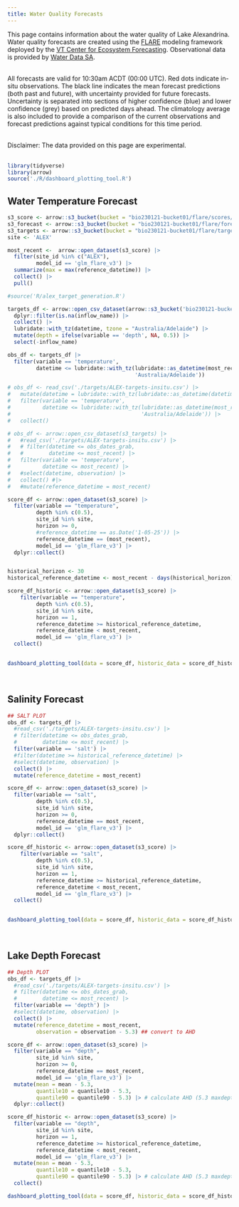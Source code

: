 ```yaml
---
title: Water Quality Forecasts
---
```


This page contains information about the water quality of Lake Alexandrina. Water quality forecasts are created using the [FLARE](https://flare-forecast.org/) modeling framework deployed by the [VT Center for Ecosystem Forecasting](https://ecoforecast.centers.vt.edu/). Observational data is provided by [Water Data SA](https://water.data.sa.gov.au/). <br /> <br />

All forecasts are valid for 10:30am ACDT (00:00 UTC). Red dots indicate in-situ observations. The black line indicates the mean forecast predictions (both past and future), with uncertainty provided for future forecasts. Uncertainty is separated into sections of higher confidence (blue) and lower confidence (grey) based on predicted days ahead. The climatology average is also included to provide a comparison of the current observations and forecast predictions against typical conditions for this time period. <br /> <br />

Disclaimer: The data provided on this page are experimental.<br /> <br />

```r
library(tidyverse)
library(arrow)
source('./R/dashboard_plotting_tool.R')
```

## Water Temperature Forecast

```r
s3_score <- arrow::s3_bucket(bucket = "bio230121-bucket01/flare/scores/parquet", endpoint_override = "renc.osn.xsede.org", anonymous = TRUE)
s3_forecast <- arrow::s3_bucket(bucket = "bio230121-bucket01/flare/forecasts/parquet", endpoint_override = "renc.osn.xsede.org", anonymous = TRUE)
s3_targets <- arrow::s3_bucket(bucket = "bio230121-bucket01/flare/targets/ALEX", endpoint_override = "renc.osn.xsede.org", anonymous = TRUE)
site <- 'ALEX'

most_recent <-  arrow::open_dataset(s3_score) |> 
  filter(site_id %in% c("ALEX"), 
         model_id == 'glm_flare_v3') |>
  summarize(max = max(reference_datetime)) |> 
  collect() |> 
  pull()

#source('R/alex_target_generation.R')

targets_df <- arrow::open_csv_dataset(arrow::s3_bucket('bio230121-bucket01/flare/targets/ALEX/', endpoint_override = 'renc.osn.xsede.org', anonymous = TRUE)) |> 
  dplyr::filter(is.na(inflow_name)) |> 
  collect() |> 
  lubridate::with_tz(datetime, tzone = "Australia/Adelaide") |> 
  mutate(depth = ifelse(variable == 'depth', NA, 0.5)) |> 
  select(-inflow_name)

obs_df <- targets_df |> 
  filter(variable == 'temperature',
         datetime <= lubridate::with_tz(lubridate::as_datetime(most_recent) + lubridate::days(1),
                                        'Australia/Adelaide'))

# obs_df <- read_csv('./targets/ALEX-targets-insitu.csv') |> 
#   mutate(datetime = lubridate::with_tz(lubridate::as_datetime(datetime), 'Australia/Adelaide')) |> 
#   filter(variable == 'temperature',
#          datetime <= lubridate::with_tz(lubridate::as_datetime(most_recent) + lubridate::days(1),
#                                         'Australia/Adelaide')) |>
#   collect()

# obs_df <- arrow::open_csv_dataset(s3_targets) |> 
#   #read_csv('./targets/ALEX-targets-insitu.csv') |> 
#   # filter(datetime <= obs_dates_grab,
#   #        datetime <= most_recent) |> 
#   filter(variable == 'temperature',
#          datetime <= most_recent) |> 
#   #select(datetime, observation) |> 
#   collect() #|> 
#   #mutate(reference_datetime = most_recent)

score_df <- arrow::open_dataset(s3_score) |>
  filter(variable == "temperature",
         depth %in% c(0.5),
         site_id %in% site,
         horizon >= 0,
         #reference_datetime == as.Date('1-05-25')) |> 
         reference_datetime == (most_recent),
         model_id == 'glm_flare_v3') |>
  dplyr::collect()


historical_horizon <- 30 
historical_reference_datetime <- most_recent - days(historical_horizon)

score_df_historic <- arrow::open_dataset(s3_score) |> 
    filter(variable == "temperature",
         depth %in% c(0.5),
         site_id %in% site,
         horizon == 1,
         reference_datetime >= historical_reference_datetime, 
         reference_datetime < most_recent,
         model_id == 'glm_flare_v3') |> 
  collect()
  

dashboard_plotting_tool(data = score_df, historic_data = score_df_historic, depths = c(0.5), tzone = 'Australia/Adelaide', ylims = c(10,30), site_name = site, obs_hist = obs_df, historical_horizon = historical_horizon, forecast_horizon_confidence = 10)

```

<br />

## Salinity Forecast

```r
## SALT PLOT 
obs_df <- targets_df |> 
  #read_csv('./targets/ALEX-targets-insitu.csv') |> 
  # filter(datetime <= obs_dates_grab,
  #        datetime <= most_recent) |> 
  filter(variable == 'salt') |> 
  #filter(datetime >= historical_reference_datetime) |> 
  #select(datetime, observation) |> 
  collect() |> 
  mutate(reference_datetime = most_recent)

score_df <- arrow::open_dataset(s3_score) |>
  filter(variable == "salt",
         depth %in% c(0.5),
         site_id %in% site,
         horizon >= 0,
         reference_datetime == most_recent,
         model_id == 'glm_flare_v3') |>
  dplyr::collect()

score_df_historic <- arrow::open_dataset(s3_score) |> 
    filter(variable == "salt",
         depth %in% c(0.5),
         site_id %in% site,
         horizon == 1,
         reference_datetime >= historical_reference_datetime, 
         reference_datetime < most_recent,
         model_id == 'glm_flare_v3') |> 
  collect()
  

dashboard_plotting_tool(data = score_df, historic_data = score_df_historic, depths = c(0.5), tzone = 'Australia/Adelaide', ylims = c(0,1), site_name = site, obs_hist = obs_df, historical_horizon = historical_horizon, forecast_horizon_confidence = 10)

```

<br />

## Lake Depth Forecast

```r
## Depth PLOT 
obs_df <- targets_df |> 
  #read_csv('./targets/ALEX-targets-insitu.csv') |> 
  # filter(datetime <= obs_dates_grab,
  #        datetime <= most_recent) |> 
  filter(variable == 'depth') |> 
  #select(datetime, observation) |> 
  collect() |> 
  mutate(reference_datetime = most_recent,
         observation = observation - 5.3) ## convert to AHD

score_df <- arrow::open_dataset(s3_score) |>
  filter(variable == "depth",
         site_id %in% site,
         horizon >= 0,
         reference_datetime == most_recent,
         model_id == 'glm_flare_v3') |>
  mutate(mean = mean - 5.3,
         quantile10 = quantile10 - 5.3,
         quantile90 = quantile90 - 5.3) |> # calculate AHD (5.3 maxdepth)
  dplyr::collect()

score_df_historic <- arrow::open_dataset(s3_score) |> 
  filter(variable == "depth",
         site_id %in% site,
         horizon == 1,
         reference_datetime >= historical_reference_datetime, 
         reference_datetime < most_recent,
         model_id == 'glm_flare_v3') |> 
  mutate(mean = mean - 5.3,
         quantile10 = quantile10 - 5.3,
         quantile90 = quantile90 - 5.3) |> # calculate AHD (5.3 maxdepth) |> 
  collect()

dashboard_plotting_tool(data = score_df, historic_data = score_df_historic, depths = c(NA), tzone = 'Australia/Adelaide', ylims = c(0,1.2), site_name = site, obs_hist = obs_df, historical_horizon = historical_horizon, forecast_horizon_confidence = 10)
```
